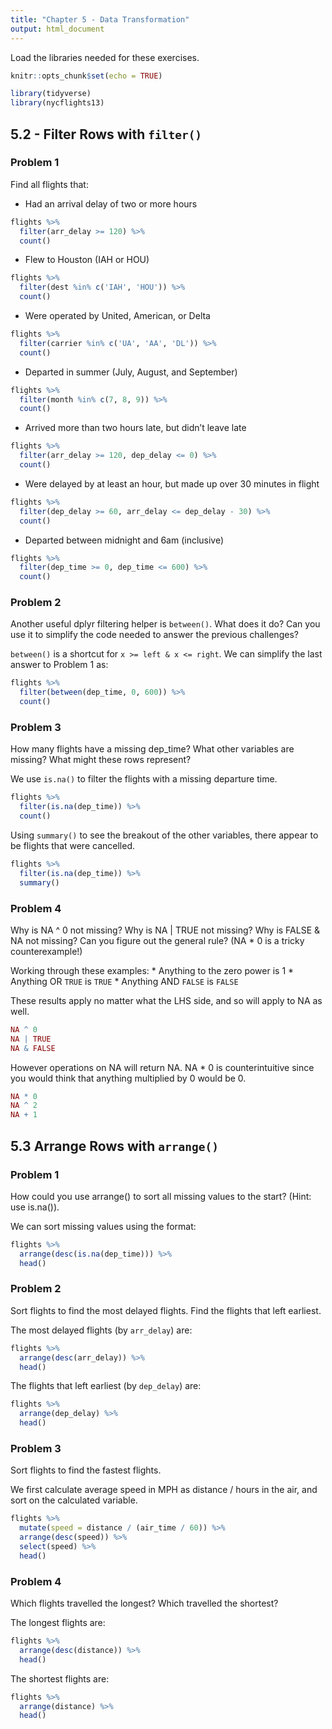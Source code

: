 ```yaml
---
title: "Chapter 5 - Data Transformation"
output: html_document
---
```


Load the libraries needed for these exercises.

```r
knitr::opts_chunk$set(echo = TRUE)
```

```r
library(tidyverse)
library(nycflights13)
```


## 5.2 - Filter Rows with `filter()`

### Problem 1

Find all flights that:

* Had an arrival delay of two or more hours

```r
flights %>%
  filter(arr_delay >= 120) %>%
  count()
```

* Flew to Houston (IAH or HOU)

```r
flights %>%
  filter(dest %in% c('IAH', 'HOU')) %>%
  count()
```

* Were operated by United, American, or Delta

```r
flights %>%
  filter(carrier %in% c('UA', 'AA', 'DL')) %>%
  count()
```

* Departed in summer (July, August, and September)

```r
flights %>%
  filter(month %in% c(7, 8, 9)) %>%
  count()
```

* Arrived more than two hours late, but didn’t leave late

```r
flights %>%
  filter(arr_delay >= 120, dep_delay <= 0) %>%
  count()
```

* Were delayed by at least an hour, but made up over 30 minutes in flight

```r
flights %>%
  filter(dep_delay >= 60, arr_delay <= dep_delay - 30) %>%
  count()
```

* Departed between midnight and 6am (inclusive)

```r
flights %>%
  filter(dep_time >= 0, dep_time <= 600) %>%
  count()
```

### Problem 2

Another useful dplyr filtering helper is `between()`. What does it do? Can you 
use it to simplify the code needed to answer the previous challenges?

`between()` is a shortcut for `x >= left & x <= right`. We can simplify the last 
answer to Problem 1 as:

```r
flights %>%
  filter(between(dep_time, 0, 600)) %>%
  count()
```

### Problem 3

How many flights have a missing dep_time? What other variables are missing? 
What might these rows represent?

We use `is.na()` to filter the flights with a missing departure time.

```r
flights %>%
  filter(is.na(dep_time)) %>%
  count()
```

Using `summary()` to see the breakout of the other variables, there appear to 
be flights that were cancelled.

```r
flights %>%
  filter(is.na(dep_time)) %>%
  summary()
```

### Problem 4

Why is NA ^ 0 not missing? Why is NA | TRUE not missing? 
Why is FALSE & NA not missing? Can you figure out the general rule? 
(NA * 0 is a tricky counterexample!)

Working through these examples:
  * Anything to the zero power is 1
  * Anything OR `TRUE` is `TRUE`
  * Anything AND `FALSE` is `FALSE`

These results apply no matter what the LHS side, and so will apply to NA as well.

```r
NA ^ 0
NA | TRUE
NA & FALSE
```

However operations on NA will return NA. NA * 0 is counterintuitive since 
you would think that anything multiplied by 0 would be 0.

```r
NA * 0
NA ^ 2
NA + 1
```

## 5.3 Arrange Rows with `arrange()`

### Problem 1

How could you use arrange() to sort all missing values to the start? 
(Hint: use is.na()).

We can sort missing values using the format:

```r
flights %>%
  arrange(desc(is.na(dep_time))) %>%
  head()
```

### Problem 2

Sort flights to find the most delayed flights. Find the flights that left 
earliest.

The most delayed flights (by `arr_delay`) are:

```r
flights %>%
  arrange(desc(arr_delay)) %>%
  head()
```

The flights that left earliest (by `dep_delay`) are:

```r
flights %>%
  arrange(dep_delay) %>%
  head()
```

### Problem 3

Sort flights to find the fastest flights.

We first calculate average speed in MPH as distance / hours in the air, and sort 
on the calculated variable.

```r
flights %>%
  mutate(speed = distance / (air_time / 60)) %>%
  arrange(desc(speed)) %>%
  select(speed) %>%
  head()
```

### Problem 4

Which flights travelled the longest? Which travelled the shortest?

The longest flights are:

```r
flights %>%
  arrange(desc(distance)) %>%
  head()
```

The shortest flights are:

```r
flights %>%
  arrange(distance) %>%
  head()
```

